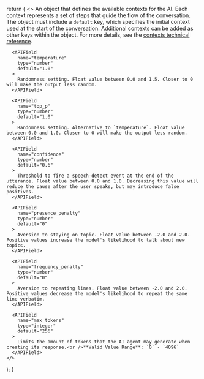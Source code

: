 
[contexts]: /swml/methods/ai/prompt/contexts

  return (
    <>
      <APIField
        name="contexts"
        type="object"
      >
        An object that defines the available contexts for the AI. Each context represents a set of steps that guide the flow of the conversation. The object must include a `default` key, which specifies the initial context used at the start of the conversation. Additional contexts can be added as other keys within the object. For more details, see the [contexts technical reference][contexts].
      </APIField>

      <APIField
        name="temperature"
        type="number"
        default="1.0"
      >
        Randomness setting. Float value between 0.0 and 1.5. Closer to 0 will make the output less random.
      </APIField>

      <APIField
        name="top_p"
        type="number"
        default="1.0"
      >
        Randomness setting. Alternative to `temperature`. Float value between 0.0 and 1.0. Closer to 0 will make the output less random.
      </APIField>

      <APIField
        name="confidence"
        type="number"
        default="0.6"
      >
        Threshold to fire a speech-detect event at the end of the utterance. Float value between 0.0 and 1.0. Decreasing this value will reduce the pause after the user speaks, but may introduce false positives.
      </APIField>

      <APIField
        name="presence_penalty"
        type="number"
        default="0"
      >
        Aversion to staying on topic. Float value between -2.0 and 2.0. Positive values increase the model's likelihood to talk about new topics.
      </APIField>

      <APIField
        name="frequency_penalty"
        type="number"
        default="0"
      >
        Aversion to repeating lines. Float value between -2.0 and 2.0. Positive values decrease the model's likelihood to repeat the same line verbatim.
      </APIField>

      <APIField
        name="max_tokens"
        type="integer"
        default="256"
      >
        Limits the amount of tokens that the AI agent may generate when creating its response.<br />**Valid Value Range**: `0` - `4096`
      </APIField>
    </>
  );
}

